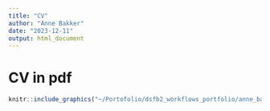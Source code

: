 ```yaml
---
title: "CV"
author: "Anne Bakker"
date: "2023-12-11"
output: html_document
---
```


# CV in pdf

```r
knitr::include_graphics("~/Portofolio/dsfb2_workflows_portfolio/anne_bakker_cv/anne_bakker_cv.pdf")
```

